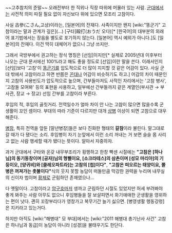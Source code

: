 ~~고추참치의 준말~~
오래전부터 한 직위나 직장 따위에 머물러 있는 사람. [[군대]]에서는 사전적 의미 따질 필요 없이 자신보다 위에 있으면 모조리 고참이다.

사실 古參(こさん,고상)이라는, [일본어]의 잔재다. 
사족이지만 왠지 [wiki:"똥군기" 고참이라는 말과 관계가 깊은](…) [구타]毆打(おうだ 오다)[* [한국어]의 대부분의 외래어 표기법에서는 장음을 별도로 포기하지 않는다. [일본어] 역시 예외가 아니다.]도 [일본어]의 잔재다. 이건 딱히 대체어가 없으니 그냥 쓰지만.

그래서 국방부에서 권고하는 정식 명칭은 [선임]이지만[* 실제로 2005년대 이후부터 나오는 군대 문서에선 100%라고 해도 좋을 정도로 [선임]이란 말을 쓴다. 이래서인지 [선임]보다 '고참'이 [[똥군기]]를 압도적으로 더 많이 지지할 것 같은 어감이 있다. 사실 군대 밖에서 고참이라고 하면 반쯤은 [[꼰대]]나 어감이 비슷하기도 하고.] 어감의 차이 때문인지 고참의 사용빈도가 압도적으로 높으며, 간부들마저도 사적인 자리에서는 '고참 병사', '고참들 모여봐' 등의 표현을 사용하고, 일부에선 간부들까지 같은 계열인(부사관 → 부사관, 장교 → 장교) 선임 간부를 고참이라 부른다. 

후임의 적, 후임의 골칫거리. 전역일수가 얼마 차이 안 나는 고참이 많으면 많을수록 군생활이 꼬인 셈이다. 부대의 따라 기준이 다르지만 대개 [[상병]] 이상이 되면 고참으로 대우해준다. 

[[병장]], 특히 전역을 앞둔 [말년병장]들은 보다 진화한 형태의 '''갈참'''이라 불린다. 말그대로 갈 때가 다 됐다는 소리. 후임병이 자기 눈앞에서 이런 소리 꺼내는 거 보면 슬슬 몸 사리고 없는 사람 행세할 때가 됐다는 뜻이다. 알아서 자중하자.

과거 군대에서 구타와 온갖 내무부조리가 횡행하고 한창 빡센 시절에는 '''"고참은 [하나님]의 동기동창이며 [공자]님의 형뻘이요, [소크라테스]의 삼촌이며 [성모 마리아]의 기둥이오, [양귀비]와 [클레오파트라]는 고참의 [첩]이다"''', '''"고참은 떠오르는 태양이요, 쫄병은 꺼져가는 촛불이다"'''식의 웃지 못할 농담이 떠돌만큼 막강한 권력을 누리며 내무실의 신이자 법이며 [[황제]]로 군림하던 존재였으나…

다 옛말이다. 고참이라고 [[암구호]]마저 생까고 군림하던 시절도 있었지만 허세 부려봐야 좋게 봐주는 사람 아무도 없으니 후임병들을 잘 보살피면서 화기애애한 군생활을 영위하는 편이 낫다. 괜히 꼬장부리다가 영창가고 복무기간 늘기 싫으면. [병영생활 행동강령]은 지키라고 있는거다. 

하지만 아직도 [wiki:"해병대" 모 부대]에서는 [wiki:"2011 해병대 총기난사 사건" 고참은 하나님과 동급]이 농담이 아니라 [성경]을 불태우기도 한단다.

